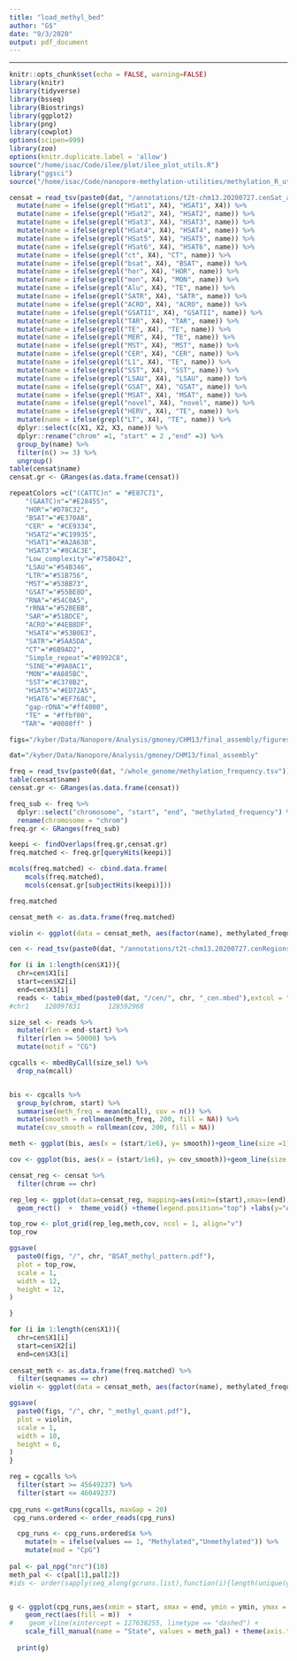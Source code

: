 ```yaml
---
title: "load_methyl_bed"
author: "G$"
date: "9/3/2020"
output: pdf_document
---
```


---
```r
knitr::opts_chunk$set(echo = FALSE, warning=FALSE)
library(knitr)
library(tidyverse)
library(bsseq)
library(Biostrings)
library(ggplot2)
library(png)
library(cowplot)
options(scipen=999)
library(zoo)
options(knitr.duplicate.label = 'allow')
source("/home/isac/Code/ilee/plot/ilee_plot_utils.R")
library("ggsci")
source("/home/isac/Code/nanopore-methylation-utilities/methylation_R_utils.R")
```

```r
censat = read_tsv(paste0(dat, "/annotations/t2t-chm13.20200727.cenSat_annotation.bed"), col_names = F) %>%
  mutate(name = ifelse(grepl("HSat1", X4), "HSAT1", X4)) %>%
  mutate(name = ifelse(grepl("HSat2", X4), "HSAT2", name)) %>%
  mutate(name = ifelse(grepl("HSat3", X4), "HSAT3", name)) %>%
  mutate(name = ifelse(grepl("HSat4", X4), "HSAT4", name)) %>%
  mutate(name = ifelse(grepl("HSat5", X4), "HSAT5", name)) %>%
  mutate(name = ifelse(grepl("HSat6", X4), "HSAT6", name)) %>%
  mutate(name = ifelse(grepl("ct", X4), "CT", name)) %>%
  mutate(name = ifelse(grepl("bsat", X4), "BSAT", name)) %>%
  mutate(name = ifelse(grepl("hor", X4), "HOR", name)) %>%
  mutate(name = ifelse(grepl("mon", X4), "MON", name)) %>%
  mutate(name = ifelse(grepl("Alu", X4), "TE", name)) %>%
  mutate(name = ifelse(grepl("SATR", X4), "SATR", name)) %>%
  mutate(name = ifelse(grepl("ACRO", X4), "ACRO", name)) %>%
  mutate(name = ifelse(grepl("GSATII", X4), "GSATII", name)) %>%
  mutate(name = ifelse(grepl("TAR", X4), "TAR", name)) %>%
  mutate(name = ifelse(grepl("TE", X4), "TE", name)) %>%
  mutate(name = ifelse(grepl("MER", X4), "TE", name)) %>%
  mutate(name = ifelse(grepl("MST", X4), "MST", name)) %>%
  mutate(name = ifelse(grepl("CER", X4), "CER", name)) %>%
  mutate(name = ifelse(grepl("L1", X4), "TE", name)) %>%
  mutate(name = ifelse(grepl("SST", X4), "SST", name)) %>%
  mutate(name = ifelse(grepl("LSAU", X4), "LSAU", name)) %>%
  mutate(name = ifelse(grepl("GSAT", X4), "GSAT", name)) %>%
  mutate(name = ifelse(grepl("MSAT", X4), "MSAT", name)) %>%
  mutate(name = ifelse(grepl("novel", X4), "novel", name)) %>%
  mutate(name = ifelse(grepl("HERV", X4), "TE", name)) %>%
  mutate(name = ifelse(grepl("LT", X4), "TE", name)) %>%
  dplyr::select(c(X1, X2, X3, name)) %>%
  dplyr::rename("chrom" =1, "start" = 2 ,"end" =3) %>%
  group_by(name) %>%
  filter(n() >= 3) %>%
  ungroup()
table(censat$name)
censat.gr <- GRanges(as.data.frame(censat))

repeatColors =c("(CATTC)n" = "#E87C71",
    "(GAATC)n"="#E28455",
    "HOR"="#D78C32",
    "BSAT"="#E370AB",
    "CER" = "#CE9334",
    "HSAT2"="#C19935",
    "HSAT1"="#A2A638",
    "HSAT3"="#8CAC3E",
    "Low_complexity"="#75B042",
    "LSAU"="#54B346",
    "LTR"="#51B756",
    "MST"="#53BB73",
    "GSAT"="#55BE8D",
    "RNA"="#54C0A5",
    "rRNA"="#52BEBB",
    "SAR"="#51BDCE",
    "ACRO"="#4EB8DF",
    "HSAT4"="#53B0E3",
    "SATR"="#5AA5DA",
    "CT"="#6B9AD2",
    "Simple_repeat"="#8992C8",
    "SINE"="#9A8AC1",
    "MON"="#A885BC",
    "SST"="#C378B2",
    "HSAT5"="#ED72A5",
    "HSAT6"="#EF768C", 
    "gap-rDNA"="#ff4000",
    "TE" = "#ffbf00", 
   "TAR"= "#0080ff" )

figs="/kyber/Data/Nanopore/Analysis/gmoney/CHM13/final_assembly/figures"

dat="/kyber/Data/Nanopore/Analysis/gmoney/CHM13/final_assembly"

```

```r
freq = read_tsv(paste0(dat, "/whole_genome/methylation_frequency.tsv"))
table(censat$name)
censat.gr <- GRanges(as.data.frame(censat))

freq_sub <- freq %>%
  dplyr::select("chromosome", "start", "end", "methylated_frequency") %>%
  rename(chromosome = "chrom")
freq.gr <- GRanges(freq_sub)

keepi <- findOverlaps(freq.gr,censat.gr)
freq.matched <- freq.gr[queryHits(keepi)]

mcols(freq.matched) <- cbind.data.frame(
    mcols(freq.matched),
    mcols(censat.gr[subjectHits(keepi)]))

freq.matched

censat_meth <- as.data.frame(freq.matched)

violin <- ggplot(data = censat_meth, aes(factor(name), methylated_frequency, fill = name))+geom_violin()+theme_classic(base_size = 20)+ scale_fill_manual(values = repeatColors, drop = FALSE)+labs(x = "Repeat type", y = "Methylation frequency")

```


```r
cen <- read_tsv(paste0(dat, "/annotations/t2t-chm13.20200727.cenRegions.bed"), col_names = F)

for (i in 1:length(cen$X1)){
  chr=cen$X1[i]
  start=cen$X2[i]
  end=cen$X3[i]
  reads <- tabix_mbed(paste0(dat, "/cen/", chr, "_cen.mbed"),extcol = "motif",by = "read") 
#chr1    128097831       128592968  

size_sel <- reads %>%
  mutate(rlen = end-start) %>%
  filter(rlen >= 50000) %>%
  mutate(motif = "CG")

cgcalls <- mbedByCall(size_sel) %>%
  drop_na(mcall)


bis <- cgcalls %>% 
  group_by(chrom, start) %>%
  summarise(meth_freq = mean(mcall), cov = n()) %>%
  mutate(smooth = rollmean(meth_freq, 200, fill = NA)) %>%
  mutate(cov_smooth = rollmean(cov, 200, fill = NA))

meth <- ggplot(bis, aes(x = (start/1e6), y= smooth))+geom_line(size =1) + labs(x="Genomic coordinates (Mb)", y="Methylation")+theme_classic(base_size = 25)+ylim(0,1)+xlim((start/1e6),(end/1e6))

cov <- ggplot(bis, aes(x = (start/1e6), y= cov_smooth))+geom_line(size =1) + labs(x="Genomic coordinates (Mb)", y="Coverage")+theme_classic(base_size = 25)+xlim(start,end)

censat_reg <- censat %>%
  filter(chrom == chr) 

rep_leg <- ggplot(data=censat_reg, mapping=aes(xmin=(start),xmax=(end),ymin=0,ymax=.1, fill = name))+
  geom_rect()  +  theme_void() +theme(legend.position="top") +labs(y="Axis")+xlim(start,end) +labs(y="Axis")+ scale_fill_manual(values = repeatColors, drop = FALSE)+theme(legend.text=element_text(size=rel(1.5)))+theme(legend.title=element_blank())

top_row <- plot_grid(rep_leg,meth,cov, ncol = 1, align="v")
top_row

ggsave(
  paste0(figs, "/", chr, "BSAT_methyl_pattern.pdf"),
  plot = top_row,
  scale = 1,
  width = 12,
  height = 12,
)

}

```

```r
for (i in 1:length(cen$X1)){
  chr=cen$X1[i]
  start=cen$X2[i]
  end=cen$X3[i]
  
censat_meth <- as.data.frame(freq.matched) %>%
  filter(seqnames == chr)
violin <- ggplot(data = censat_meth, aes(factor(name), methylated_frequency, fill = name))+geom_violin()+theme_classic(base_size = 20)+ scale_fill_manual(values = repeatColors, drop = FALSE)+labs(x = "Repeat type", y = "Methylation frequency")

ggsave(
  paste0(figs, "/", chr, "_methyl_quant.pdf"),
  plot = violin,
  scale = 1,
  width = 10,
  height = 6,
)
}
```


```r

reg = cgcalls %>%
  filter(start >= 45649237) %>%
  filter(start <= 46049237)
  
cpg_runs <-getRuns(cgcalls, maxGap = 20)
 cpg_runs.ordered <- order_reads(cpg_runs)

  cpg_runs <- cpg_runs.ordered$x %>%
    mutate(m = ifelse(values == 1, "Methylated","Unmethylated")) %>%
    mutate(mod = "CpG")
  
pal <- pal_npg("nrc")(10)
meth_pal <- c(pal[1],pal[2])
#ids <- order(sapply(seq_along(gcruns.list),function(i){length(unique(gcruns.list$qname))}))


g <- ggplot(cpg_runs,aes(xmin = start, xmax = end, ymin = ymin, ymax = ymax)) + geom_rect(data = cpg_runs.ordered$bounds, fill = "grey80") + 
    geom_rect(aes(fill = m))  +
#    geom_vline(xintercept = 127638255, linetype == "dashed") +
    scale_fill_manual(name = "State", values = meth_pal) + theme(axis.text.y = element_blank(), axis.ticks.y = element_blank(), panel.spacing = unit(2, "lines"))+xlim(45649237, 46049237)
  
  print(g)

```
